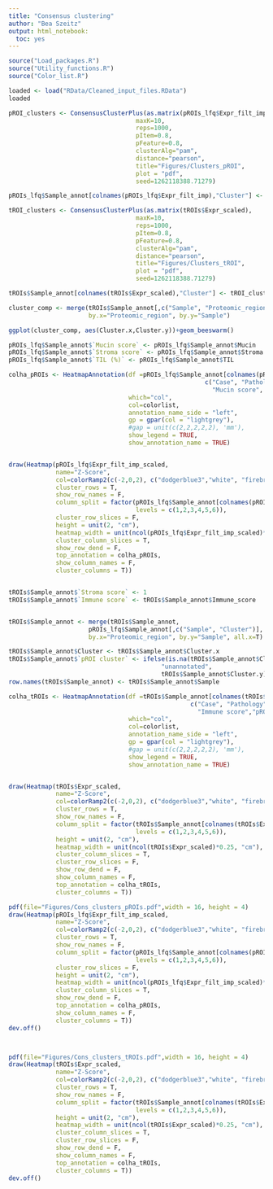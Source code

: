 ```yaml
---
title: "Consensus clustering"
author: "Bea Szeitz"
output: html_notebook:
  toc: yes
---
```




```r
source("Load_packages.R")
source("Utility_functions.R")
source("Color_list.R")
```



```r
loaded <- load("RData/Cleaned_input_files.RData")
loaded

```

```r
pROI_clusters <- ConsensusClusterPlus(as.matrix(pROIs_lfq$Expr_filt_imp_scaled),
                                   maxK=10,
                                   reps=1000,
                                   pItem=0.8,
                                   pFeature=0.8,  
                                   clusterAlg="pam", 
                                   distance="pearson",
                                   title="Figures/Clusters_pROI",
                                   plot = "pdf",
                                   seed=1262118388.71279)

pROIs_lfq$Sample_annot[colnames(pROIs_lfq$Expr_filt_imp),"Cluster"] <- pROI_clusters[[6]][["consensusClass"]]


```




```r

tROI_clusters <- ConsensusClusterPlus(as.matrix(tROIs$Expr_scaled),
                                   maxK=10,
                                   reps=1000,
                                   pItem=0.8,
                                   pFeature=0.8,  
                                   clusterAlg="pam", 
                                   distance="pearson",
                                   title="Figures/Clusters_tROI",
                                   plot = "pdf",
                                   seed=1262118388.71279)

tROIs$Sample_annot[colnames(tROIs$Expr_scaled),"Cluster"] <- tROI_clusters[[6]][["consensusClass"]]

```




```r

cluster_comp <- merge(tROIs$Sample_annot[,c("Sample", "Proteomic_region", "Cluster")], pROIs_lfq$Sample_annot[,c("Sample", "Cluster")],
                      by.x="Proteomic_region", by.y="Sample")

ggplot(cluster_comp, aes(Cluster.x,Cluster.y))+geom_beeswarm()


```




```r

pROIs_lfq$Sample_annot$`Mucin score` <- pROIs_lfq$Sample_annot$Mucin
pROIs_lfq$Sample_annot$`Stroma score` <- pROIs_lfq$Sample_annot$Stroma
pROIs_lfq$Sample_annot$`TIL (%)` <- pROIs_lfq$Sample_annot$TIL

colha_pROIs <- HeatmapAnnotation(df =pROIs_lfq$Sample_annot[colnames(pROIs_lfq$Expr_filt_imp_scaled),
                                                      c("Case", "Pathology", "TIL (%)",
                                                        "Mucin score", "Stroma score" )],
                                 which="col",
                                 col=colorlist,
                                 annotation_name_side = "left",
                                 gp = gpar(col = "lightgrey"),
                                 #gap = unit(c(2,2,2,2,2), 'mm'),
                                 show_legend = TRUE,
                                 show_annotation_name = TRUE)


draw(Heatmap(pROIs_lfq$Expr_filt_imp_scaled, 
             name="Z-Score",
             col=colorRamp2(c(-2,0,2), c("dodgerblue3","white", "firebrick3")),
             cluster_rows = T, 
             show_row_names = F,
             column_split = factor(pROIs_lfq$Sample_annot[colnames(pROIs_lfq$Expr_filt_imp_scaled),"Cluster"],
                                   levels = c(1,2,3,4,5,6)),
             cluster_row_slices = F,
             height = unit(2, "cm"),
             heatmap_width = unit(ncol(pROIs_lfq$Expr_filt_imp_scaled)*0.25, "cm"),
             cluster_column_slices = T,
             show_row_dend = F,
             top_annotation = colha_pROIs, 
             show_column_names = F,
             cluster_columns = T))


tROIs$Sample_annot$`Stroma score` <- 1
tROIs$Sample_annot$`Immune score` <- tROIs$Sample_annot$Immune_score


tROIs$Sample_annot <- merge(tROIs$Sample_annot, 
                      pROIs_lfq$Sample_annot[,c("Sample", "Cluster")],
                      by.x="Proteomic_region", by.y="Sample", all.x=T)

tROIs$Sample_annot$Cluster <- tROIs$Sample_annot$Cluster.x
tROIs$Sample_annot$`pROI cluster` <- ifelse(is.na(tROIs$Sample_annot$Cluster.y), 
                                          "unannotated", 
                                          tROIs$Sample_annot$Cluster.y)
row.names(tROIs$Sample_annot) <- tROIs$Sample_annot$Sample

colha_tROIs <- HeatmapAnnotation(df =tROIs$Sample_annot[colnames(tROIs$Expr_scaled),
                                                  c("Case", "Pathology", 
                                                    "Immune score","pROI cluster", "Stroma score")],
                                 which="col",
                                 col=colorlist,
                                 annotation_name_side = "left",
                                 gp = gpar(col = "lightgrey"),
                                 #gap = unit(c(2,2,2,2,2), 'mm'),
                                 show_legend = TRUE,
                                 show_annotation_name = TRUE)


draw(Heatmap(tROIs$Expr_scaled, 
             name="Z-Score",
             col=colorRamp2(c(-2,0,2), c("dodgerblue3","white", "firebrick3")),
             cluster_rows = T, 
             show_row_names = F,
             column_split = factor(tROIs$Sample_annot[colnames(tROIs$Expr_scaled),"Cluster"], 
                                   levels = c(1,2,3,4,5,6)),
             height = unit(2, "cm"),
             heatmap_width = unit(ncol(tROIs$Expr_scaled)*0.25, "cm"),
             cluster_column_slices = T,
             cluster_row_slices = F,
             show_row_dend = F,
             show_column_names = F,
             top_annotation = colha_tROIs, 
             cluster_columns = T))

```



```r

pdf(file="Figures/Cons_clusters_pROIs.pdf",width = 16, height = 4)
draw(Heatmap(pROIs_lfq$Expr_filt_imp_scaled, 
             name="Z-Score",
             col=colorRamp2(c(-2,0,2), c("dodgerblue3","white", "firebrick3")),
             cluster_rows = T, 
             show_row_names = F,
             column_split = factor(pROIs_lfq$Sample_annot[colnames(pROIs_lfq$Expr_filt_imp_scaled),"Cluster"],
                                   levels = c(1,2,3,4,5,6)),
             cluster_row_slices = F,
             height = unit(2, "cm"),
             heatmap_width = unit(ncol(pROIs_lfq$Expr_filt_imp_scaled)*0.25, "cm"),
             cluster_column_slices = T,
             show_row_dend = F,
             top_annotation = colha_pROIs, 
             show_column_names = F,
             cluster_columns = T))
dev.off()



pdf(file="Figures/Cons_clusters_tROIs.pdf",width = 16, height = 4)
draw(Heatmap(tROIs$Expr_scaled, 
             name="Z-Score",
             col=colorRamp2(c(-2,0,2), c("dodgerblue3","white", "firebrick3")),
             cluster_rows = T, 
             show_row_names = F,
             column_split = factor(tROIs$Sample_annot[colnames(tROIs$Expr_scaled),"Cluster"], 
                                   levels = c(1,2,3,4,5,6)),
             height = unit(2, "cm"),
             heatmap_width = unit(ncol(tROIs$Expr_scaled)*0.25, "cm"),
             cluster_column_slices = T,
             cluster_row_slices = F,
             show_row_dend = F,
             show_column_names = F,
             top_annotation = colha_tROIs, 
             cluster_columns = T))
dev.off()

```


```r

```





